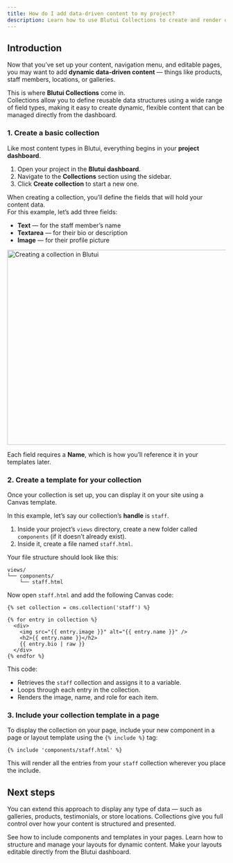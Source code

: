 ```yaml
---
title: How do I add data-driven content to my project?
description: Learn how to use Blutui Collections to create and render dynamic, data-driven content in your project.
---
```


## Introduction

Now that you’ve set up your content, navigation menu, and editable pages, you may want to add **dynamic data-driven content** — things like products, staff members, locations, or galleries.

This is where **Blutui Collections** come in.  
Collections allow you to define reusable data structures using a wide range of field types, making it easy to create dynamic, flexible content that can be managed directly from the dashboard.

### 1. Create a basic collection

Like most content types in Blutui, everything begins in your **project dashboard**.

1. Open your project in the **Blutui dashboard**.
2. Navigate to the **Collections** section using the sidebar.
3. Click **Create collection** to start a new one.

When creating a collection, you’ll define the fields that will hold your content data.  
For this example, let’s add three fields:

- **Text** — for the staff member’s name
- **Textarea** — for their bio or description
- **Image** — for their profile picture

<img
  alt="Creating a collection in Blutui"
  src="https://cdn.blutui.com/uploads/assets/Dev/guides/collection.png"
  width="800"
  height="450"
/>

Each field requires a **Name**, which is how you’ll reference it in your templates later.

### 2. Create a template for your collection

Once your collection is set up, you can display it on your site using a Canvas template.

In this example, let’s say our collection’s **handle** is `staff`.

1. Inside your project’s `views` directory, create a new folder called `components` (if it doesn’t already exist).
2. Inside it, create a file named `staff.html`.

Your file structure should look like this:

```
views/
└── components/
    └── staff.html
```

Now open `staff.html` and add the following Canvas code:

```canvas
{% set collection = cms.collection('staff') %}

{% for entry in collection %}
  <div>
    <img src="{{ entry.image }}" alt="{{ entry.name }}" />
    <h2>{{ entry.name }}</h2>
    {{ entry.bio | raw }}
  </div>
{% endfor %}
```

This code:

- Retrieves the `staff` collection and assigns it to a variable.
- Loops through each entry in the collection.
- Renders the image, name, and role for each item.

### 3. Include your collection template in a page

To display the collection on your page, include your new component in a page or layout template using the `{% include %}` tag:

```canvas
{% include 'components/staff.html' %}
```

This will render all the entries from your `staff` collection wherever you place the include.

## Next steps

You can extend this approach to display any type of data — such as galleries, products, testimonials, or store locations. Collections give you full control over how your content is structured and presented.

<Cards>
  <Card title="Learn about the include tag" href="/docs/canvas/tags/include">
    See how to include components and templates in your pages.
  </Card>

<Card title="How do I create a layout?" href="/guides/create-layout">
  Learn how to structure and manage your layouts for dynamic content.
</Card>

  <Card title="How do I add editable Canopy elements?" href="/guides/add-canopy-to-layout">
    Make your layouts editable directly from the Blutui dashboard.
  </Card>
</Cards>
